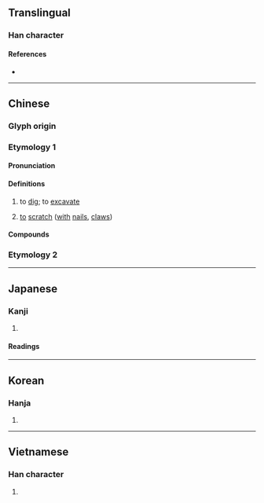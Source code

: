 {{also|撅}}
{{character info}}
==Translingual==

===Han character===
{{Han char|rn=64|rad=手|as=08|sn=11|four=57072|canj=QSUU|ids=⿰扌屈}}

====References====
* {{Han ref|kx=0438.020|dkj=12264|dj=0787.100|hdz=31909.020|uh=6398|ud=25496|bh=B1B8|bd=45496}}

----

==Chinese==
{{zh-forms}}

===Glyph origin===
{{Han etym}}

===Etymology 1===

====Pronunciation====
{{zh-pron
|m=jué
|m-s=
|c=gwat6
|c-t=
|g=
|h=pfs=khu̍t
|j=
|mb=gṳ̄
|md=
|mn=ku̍t
|mn-t=gug8
|w=
|x=
|mc=y
|oc=y
|cat=v
}}

====Definitions====
{{zh-hanzi}}

# to [[dig]]; to [[excavate]]
# {{lb|zh|Hakka}} [[to]] [[scratch]] ([[with]] [[nail]]s, [[claw]]s)

====Compounds====
{{zh-der|挖掘|採掘|掘斗|掘金隊|掘井|臨渴掘井|臨噎掘井|渴而掘井|掘井及泉|發掘|開掘|掘墓|挖掘機|掘金|掘穴|掘筆|掘洞|掘取|掘子軍|掘拾|掘強|掘閱|掘足類|掘室求鼠|掘土機|掘穿|掘墓人|羅掘一空|羅掘|羅掘俱窮|自掘墳墓|羅雀掘鼠|軟土深掘}}

===Etymology 2===
{{zh-see|窟|o|[[cave]]}}

----

==Japanese==

===Kanji===
{{ja-kanji|grade=c|rs=手08}}

# {{rfdef|ja|sort=手08}}

====Readings====
{{ja-readings
|goon=ごち
|kanon=くつ, けつ
|kun=ほ-る
}}

----

==Korean==

===Hanja===
{{ko-hanja|hangeul=[[굴]], [[궐]]|eumhun=|rv=gul, gwol|mr=kul, kwŏl|y=kwul, kwel}}

# {{rfdef|ko|sort=手08}}

----

==Vietnamese==

===Han character===
{{vi-hantu|[[quật]], [[oặt]], [[quặt]], [[quất]], [[quịt]], [[quát]], [[quạt]]|rs=手08}}

# {{rfdef|vi|sort=手08}}